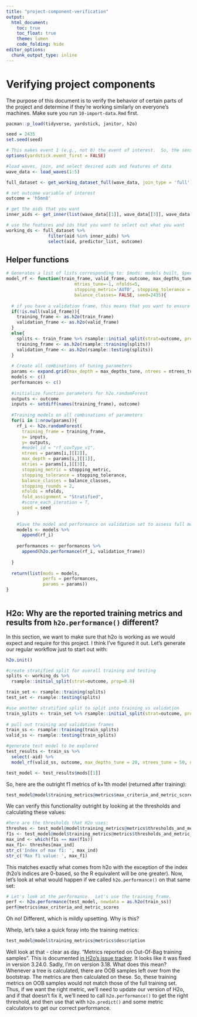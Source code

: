 ```yaml
---
title: "project-component-verification"
output: 
  html_document:
    toc: true
    toc_float: true
    theme: lumen
    code_folding: hide
editor_options: 
  chunk_output_type: inline
---
```


# Verifying project components

The purpose of this document is to verify the behavior of certain parts of the project and determine if they're working similarly on everyone's machines.  Make sure you run `10-import-data.Rmd` first.

```r
pacman::p_load(tidyverse, yardstick, janitor, h2o)
```

```r
seed = 2435
set.seed(seed)

# This makes event 1 (e.g., not 0) the event of interest.  So, the sensitivity thus reflects "depression" and not "not depression".
options(yardstick.event_first = FALSE)
```

```r
#load waves, join, and select desired aids and features of data
wave_data <- load_waves(1:5)
```

```r
full_dataset <- get_working_dataset_full(wave_data, join_type = 'full')
```

```r
# set outcome variable of interest
outcome = 'h5mn8'

# get the aids that you want
inner_aids <- get_inner(list(wave_data[[1]], wave_data[[3]], wave_data[[4]], wave_data[[5]]))

# use the features and ids that you want to select out what you want
working_ds <- full_dataset %>%
                filter(aid %in% inner_aids) %>%
                select(aid, predictor_list, outcome)

```

## Helper functions

```r
# Generates a list of lists corresponding to: $mods: models built, $perfs: performance on validation set, $params: hyperparameters supplied by user
model_rf <- function(train_frame, valid_frame, outcome, max_depths_tune, ntrees_tune,
                          mtries_tune=-1, nfolds=5,
                          stopping_metric='AUTO', stopping_tolerance = 1e-3,
                          balance_classes= FALSE, seed=2435){  
  
  # if you have a validation frame, this means that you want to ensure same comparison across all models.  Otherwise, bootstrapping
  if(!is.null(valid_frame)){
    training_frame <- as.h2o(train_frame)
    validation_frame <- as.h2o(valid_frame)
  }
  else{
    splits <- train_frame %>% rsample::initial_split(strat=outcome, prop=0.9)
    training_frame <- as.h2o(rsample::training(splits))
    validation_frame <- as.h2o(rsample::testing(splits))
  }
  
  # Create all combinations of tuning parameters
  params <- expand.grid(max_depth = max_depths_tune, ntrees = ntrees_tune, mtries=mtries_tune)
  models <- c()
  performances <- c()
  
  #initialize function parameters for h2o.randomForest
  outputs <- outcome
  inputs <- setdiff(names(training_frame), outcome)
  
  #Training models on all combinations of parameters
  for(i in 1:nrow(params)){
    rf_i <- h2o.randomForest(
      training_frame = training_frame,
      x= inputs,
      y= outputs, 
      #model_id = "rf_covType_v1",
      ntrees = params[i,][[2]],
      max_depth = params[i,][[1]],
      mtries = params[i,][[3]],
      stopping_metric = stopping_metric,
      stopping_tolerance = stopping_tolerance,
      balance_classes = balance_classes,
      stopping_rounds = 2,
      nfolds = nfolds,
      fold_assignment = "Stratified",
      #score_each_iteration = T,
      seed = seed
    )
    
    #Save the model and performance on validation set to assess full model performance
    models <- models %>%
      append(rf_i)
    
    performances <- performances %>%
      append(h2o.performance(rf_i, validation_frame))
    
  }
  
  return(list(mods = models,
              perfs = performances,
              params = params))
}
  
```

## H2o: Why are the reported training metrics and results from `h2o.performance()` different?

In this section, we want to make sure that h2o is working as we would expect and require for this project.  I think I've figured it out.  Let's generate our regular workflow just to start out with:

```r
h2o.init()
```

```r
#create stratified split for overall training and testing
splits <- working_ds %>%
  rsample::initial_split(strat=outcome, prop=0.8)

train_set <- rsample::training(splits)
test_set <- rsample::testing(splits)

#use another stratified split to split into training vs validation
train_splits <- train_set %>% rsample::initial_split(strat=outcome, prop=0.9) 
  
# pull out training and validation frames
train_ss <- rsample::training(train_splits)
valid_ss <- rsample::testing(train_splits)
```


```r
#generate test model to be explored
test_results <- train_ss %>% 
  select(-aid) %>%
  model_rf(valid_ss, outcome, max_depths_tune = 20, ntrees_tune = 50, nfolds = 2, seed=4805)

test_model <- test_results$mods[[1]]
```

So, here are the outright f1 metrics of k+1th model (returned after training):

```r
test_model@model$training_metrics@metrics$max_criteria_and_metric_scores
```

We can verify this functionality outright by looking at the thresholds and calculating these values:

```r
#here are the thresholds that H2o uses:
threshes <- test_model@model$training_metrics@metrics$thresholds_and_metric_scores$threshold
f1s <- test_model@model$training_metrics@metrics$thresholds_and_metric_scores$f1
max_ind <- which(f1s == max(f1s))
max_f1<- threshes[max_ind]
str_c('Index of max f1: ', max_ind)
str_c('Max f1 value: ', max_f1)
```
This matches exactly what comes from h2o with the exception of the index (h2o's indices are 0-based, so the R equivalent will be one greater).  Now, let's look at what would happen if we called `h2o.performance()` on that same set:

```r
# Let's look at the performance.  Let's use the training_frame.
perf <- h2o.performance(test_model, newdata = as.h2o(train_ss))
perf@metrics$max_criteria_and_metric_scores
```

Oh no!  Different, which is mildly upsetting.  Why is this?

Whelp, let's take a quick foray into the training metrics:

```r
test_model@model$training_metrics@metrics$description
```

Well look at that - clear as day.  "Metrics reported on Out-Of-Bag training samples".  This is documented [in H2o's issue tracker](https://0xdata.atlassian.net/projects/PUBDEV/issues/PUBDEV-5795?filter=allopenissues&orderby=priority%20DESC&keyword=performance).  It looks like it was fixed in version 3.24.0.  Sadly, I'm on version 3.18.  What does this mean?  Whenever a tree is calculated, there are OOB samples left over from the bootstrap.  The metrics are then calculated on these.  So, these training metrics on OOB samples would not match those of the full training set.  Thus, if we want the right metric, we'll need to update our version of H2o, and if that doesn't fix it, we'll need to call `h2o.performance()` to get the right threshold, and then use that with `h2o.predict()` and some metric calculators to get our correct performance.
